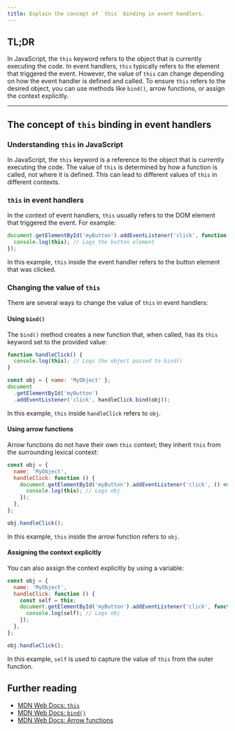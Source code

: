 ```yaml
---
title: Explain the concept of `this` binding in event handlers.
---
```


## TL;DR

In JavaScript, the `this` keyword refers to the object that is currently executing the code. In event handlers, `this` typically refers to the element that triggered the event. However, the value of `this` can change depending on how the event handler is defined and called. To ensure `this` refers to the desired object, you can use methods like `bind()`, arrow functions, or assign the context explicitly.

---

## The concept of `this` binding in event handlers

### Understanding `this` in JavaScript

In JavaScript, the `this` keyword is a reference to the object that is currently executing the code. The value of `this` is determined by how a function is called, not where it is defined. This can lead to different values of `this` in different contexts.

### `this` in event handlers

In the context of event handlers, `this` usually refers to the DOM element that triggered the event. For example:

```js
document.getElementById('myButton').addEventListener('click', function () {
  console.log(this); // Logs the button element
});
```

In this example, `this` inside the event handler refers to the button element that was clicked.

### Changing the value of `this`

There are several ways to change the value of `this` in event handlers:

#### Using `bind()`

The `bind()` method creates a new function that, when called, has its `this` keyword set to the provided value:

```js
function handleClick() {
  console.log(this); // Logs the object passed to bind()
}

const obj = { name: 'MyObject' };
document
  .getElementById('myButton')
  .addEventListener('click', handleClick.bind(obj));
```

In this example, `this` inside `handleClick` refers to `obj`.

#### Using arrow functions

Arrow functions do not have their own `this` context; they inherit `this` from the surrounding lexical context:

```js
const obj = {
  name: 'MyObject',
  handleClick: function () {
    document.getElementById('myButton').addEventListener('click', () => {
      console.log(this); // Logs obj
    });
  },
};

obj.handleClick();
```

In this example, `this` inside the arrow function refers to `obj`.

#### Assigning the context explicitly

You can also assign the context explicitly by using a variable:

```js
const obj = {
  name: 'MyObject',
  handleClick: function () {
    const self = this;
    document.getElementById('myButton').addEventListener('click', function () {
      console.log(self); // Logs obj
    });
  },
};

obj.handleClick();
```

In this example, `self` is used to capture the value of `this` from the outer function.

## Further reading

- [MDN Web Docs: `this`](https://developer.mozilla.org/en-US/docs/Web/JavaScript/Reference/Operators/this)
- [MDN Web Docs: `bind()`](https://developer.mozilla.org/en-US/docs/Web/JavaScript/Reference/Global_objects/Function/bind)
- [MDN Web Docs: Arrow functions](https://developer.mozilla.org/en-US/docs/Web/JavaScript/Reference/Functions/Arrow_functions)
